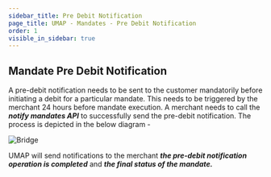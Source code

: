 ```yaml
---
sidebar_title: Pre Debit Notification
page_title: UMAP - Mandates - Pre Debit Notification
order: 1
visible_in_sidebar: true
---
```


## Mandate Pre Debit Notification

A pre-debit notification needs to be sent to the customer mandatorily before initiating a debit for a particular mandate. This needs to be triggered by the merchant 24 hours before mandate execution. A merchant needs to call the **<i>notify mandates API</i>** to successfully send the pre-debit notification. The process is depicted in the below diagram - 

<img
  src="https://storage.googleapis.com/strapi-assets/latest/mandate-pre-debit-notification/mandate-pre-debit-notification.png"
  alt="Bridge"
/>

UMAP will send notifications to the merchant **<i>the pre-debit notification operation is completed</i>** and **<i>the final status of the mandate.</i>**